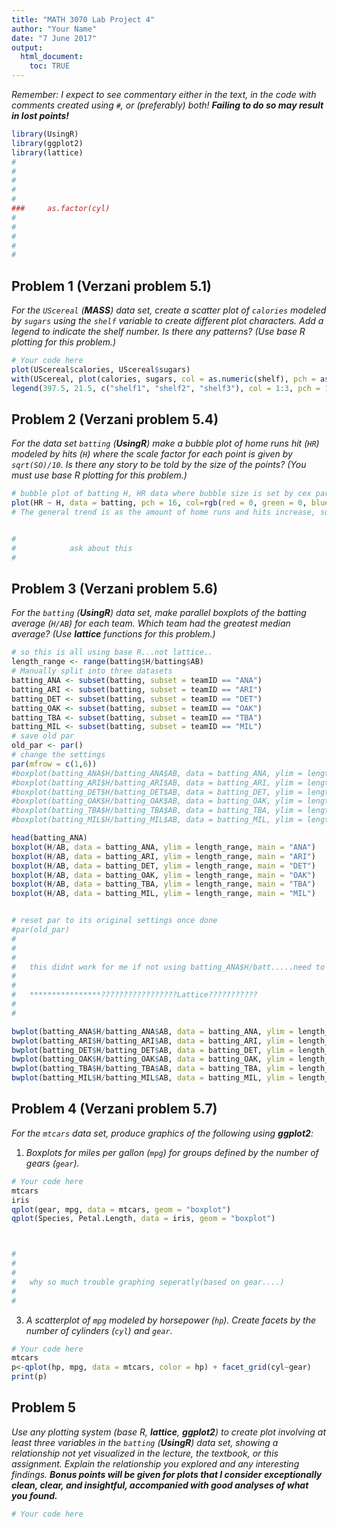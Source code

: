 ```yaml
---
title: "MATH 3070 Lab Project 4"
author: "Your Name"
date: "7 June 2017"
output:
  html_document:
    toc: TRUE
---
```


*Remember: I expect to see commentary either in the text, in the code with comments created using `#`, or (preferably) both! **Failing to do so may result in lost points!***

```r
library(UsingR)
library(ggplot2)
library(lattice)
#
#
#
#
#
###     as.factor(cyl)
#
#
#
#
#
```

## Problem 1 (Verzani problem 5.1)
*For the `UScereal` (**MASS**) data set, create a scatter plot of `calories` modeled by `sugars` using the `shelf` variable to create different plot characters. Add a legend to indicate the shelf number. Is there any patterns? (Use base R plotting for this problem.)*

```r
# Your code here
plot(UScereal$calories, UScereal$sugars)
with(UScereal, plot(calories, sugars, col = as.numeric(shelf), pch = as.numeric(shelf), xlab = "calories", ylab = "sugars", main = "Cereal Calories vs Sugars by Shelf") )
legend(397.5, 21.5, c("shelf1", "shelf2", "shelf3"), col = 1:3, pch = 1:3)
```

## Problem 2 (Verzani problem 5.4)
*For the data set `batting` (**UsingR**) make a bubble plot of home runs hit (`HR`) modeled by hits (`H`) where the scale factor for each point is given by `sqrt(SO)/10`. Is there any story to be told by the size of the points? (You must use base R plotting for this problem.)*

```r
# bubble plot of batting H, HR data where bubble size is set by cex parameter
plot(HR ~ H, data = batting, pch = 16, col=rgb(red = 0, green = 0, blue = 0, alpha = .25), cex = sqrt(SO)/5)
# The general trend is as the amount of home runs and hits increase, so do the amount of strike outs, as illustraded by the increading size of the bubbles


#
#            ask about this
#
```

## Problem 3 (Verzani problem 5.6)
*For the `batting` (**UsingR**) data set, make parallel boxplots of the batting average (`H/AB`) for each team. Which team had the greatest median average? (Use **lattice** functions for this problem.)*

```r
# so this is all using base R...not lattice..
length_range <- range(batting$H/batting$AB)
# Manually split into three datasets
batting_ANA <- subset(batting, subset = teamID == "ANA")
batting_ARI <- subset(batting, subset = teamID == "ARI")
batting_DET <- subset(batting, subset = teamID == "DET")
batting_OAK <- subset(batting, subset = teamID == "OAK")
batting_TBA <- subset(batting, subset = teamID == "TBA")
batting_MIL <- subset(batting, subset = teamID == "MIL")
# save old par
old_par <- par()
# change the settings
par(mfrow = c(1,6))
#boxplot(batting_ANA$H/batting_ANA$AB, data = batting_ANA, ylim = length_range, main = "ANA")
#boxplot(batting_ARI$H/batting_ARI$AB, data = batting_ARI, ylim = length_range, main = "ARI")
#boxplot(batting_DET$H/batting_DET$AB, data = batting_DET, ylim = length_range, main = "DET")
#boxplot(batting_OAK$H/batting_OAK$AB, data = batting_OAK, ylim = length_range, main = "OAK")
#boxplot(batting_TBA$H/batting_TBA$AB, data = batting_TBA, ylim = length_range, main = "TBA")
#boxplot(batting_MIL$H/batting_MIL$AB, data = batting_MIL, ylim = length_range, main = "MIL")

head(batting_ANA)
boxplot(H/AB, data = batting_ANA, ylim = length_range, main = "ANA")
boxplot(H/AB, data = batting_ARI, ylim = length_range, main = "ARI")
boxplot(H/AB, data = batting_DET, ylim = length_range, main = "DET")
boxplot(H/AB, data = batting_OAK, ylim = length_range, main = "OAK")
boxplot(H/AB, data = batting_TBA, ylim = length_range, main = "TBA")
boxplot(H/AB, data = batting_MIL, ylim = length_range, main = "MIL")


# reset par to its original settings once done
#par(old_par)
#
#
#
#   this didnt work for me if not using batting_ANA$H/batt.....need to be that specififc...
#
#
#   ****************?????????????????Lattice???????????
#
#
```

```r

bwplot(batting_ANA$H/batting_ANA$AB, data = batting_ANA, ylim = length_range, main = "ANA")
bwplot(batting_ARI$H/batting_ARI$AB, data = batting_ARI, ylim = length_range, main = "ARI")
bwplot(batting_DET$H/batting_DET$AB, data = batting_DET, ylim = length_range, main = "DET")
bwplot(batting_OAK$H/batting_OAK$AB, data = batting_OAK, ylim = length_range, main = "OAK")
bwplot(batting_TBA$H/batting_TBA$AB, data = batting_TBA, ylim = length_range, main = "TBA")
bwplot(batting_MIL$H/batting_MIL$AB, data = batting_MIL, ylim = length_range, main = "MIL")

```


## Problem 4 (Verzani problem 5.7)
*For the `mtcars` data set, produce graphics of the following using **ggplot2**:*

1. *Boxplots for miles per gallon (`mpg`) for groups defined by the number of gears (`gear`).*

```r
# Your code here
mtcars
iris
qplot(gear, mpg, data = mtcars, geom = "boxplot")
qplot(Species, Petal.Length, data = iris, geom = "boxplot")



#
#
#
#   why so much trouble graphing seperatly(based on gear....)
#
#

```

3. *A scatterplot of `mpg` modeled by horsepower (`hp`). Create facets by the number of cylinders (`cyl`) and `gear`.*

```r
# Your code here
mtcars
p<-qplot(hp, mpg, data = mtcars, color = hp) + facet_grid(cyl~gear)
print(p)
```

## Problem 5
*Use any plotting system (base R, **lattice**, **ggplot2**) to create plot involving at least three variables in the `batting` (**UsingR**) data set, showing a relationship not yet visualized in the lecture, the textbook, or this assignment. Explain the relationship you explored and any interesting findings. **Bonus points will be given for plots that I consider exceptionally clean, clear, and insightful, accompanied with good analyses of what you found.***

```r
# Your code here

```